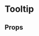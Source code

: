 
<Meta title="Guides|Tooltip" />

# Tooltip

<Description
  of={Tooltip}
  markdown="Component emulating mouse hovering tooltips, similar to the `title` element. intended to display non-essential, non-interactive content."
/>

## Props

<Props of={Tooltip} />
